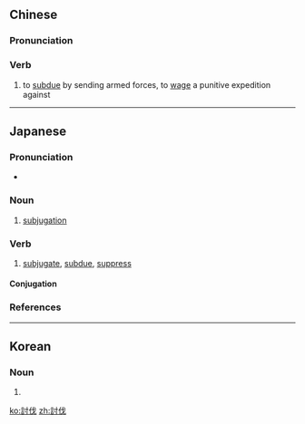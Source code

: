 {{also|讨伐}}
==Chinese==
{{zh-forms|s=讨伐}}

===Pronunciation===
{{zh-pron
|m=tǎo伐
|c=tou2 fat6
|mn=qz,xm,zz:thó-hoa̍t
|cat=v
}}

===Verb===
{{zh-verb}}

# to [[subdue]] by sending armed forces, to [[wage]] a punitive expedition against

----

==Japanese==
{{ja-kanjitab|とう|ばつ|yomi=on}}

===Pronunciation===
* {{ja-pron|とうばつ|y=o|acc=0|acc_ref=NHK}}

===Noun===
{{ja-noun|とうばつ}}

# [[subjugation]]

===Verb===
{{ja-verb-suru|tr=trans|とうばつ}}

# [[subjugate]], [[subdue]], [[suppress]]

====Conjugation====
{{ja-suru|とうばつ}}

===References===
<references/>

----

==Korean==
{{ko-hanjatab}}

===Noun===
{{ko-noun|hj|hangeul=토벌}}

# {{hanja form of|토벌|[[subjugation]]}}

[[ko:討伐]]
[[zh:討伐]]